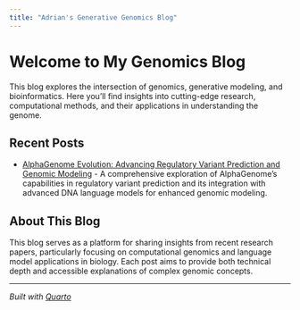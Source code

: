 ```yaml
---
title: "Adrian's Generative Genomics Blog"
---
```


# Welcome to My Genomics Blog

This blog explores the intersection of genomics, generative modeling, and bioinformatics. Here you'll find insights into cutting-edge research, computational methods, and their applications in understanding the genome.

## Recent Posts

- [AlphaGenome Evolution: Advancing Regulatory Variant Prediction and Genomic Modeling](blog-posts/alphagenome-evolution-genomic-modeling.html) - A comprehensive exploration of AlphaGenome's capabilities in regulatory variant prediction and its integration with advanced DNA language models for enhanced genomic modeling.

## About This Blog

This blog serves as a platform for sharing insights from recent research papers, particularly focusing on computational genomics and language model applications in biology. Each post aims to provide both technical depth and accessible explanations of complex genomic concepts.

---

*Built with [Quarto](https://quarto.org/)*
